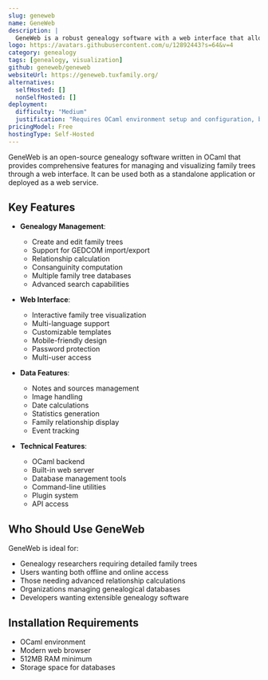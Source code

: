 ```yaml
---
slug: geneweb
name: GeneWeb
description: |
  GeneWeb is a robust genealogy software with a web interface that allows users to create, manage and visualize family trees. It supports GEDCOM format and can be used both offline or as a web service.
logo: https://avatars.githubusercontent.com/u/12892443?s=64&v=4
category: genealogy
tags: [genealogy, visualization]
github: geneweb/geneweb
websiteUrl: https://geneweb.tuxfamily.org/
alternatives:
  selfHosted: []
  nonSelfHosted: []
deployment:
  difficulty: "Medium"
  justification: "Requires OCaml environment setup and configuration, but has detailed documentation."
pricingModel: Free
hostingType: Self-Hosted
---
```


GeneWeb is an open-source genealogy software written in OCaml that provides comprehensive features for managing and visualizing family trees through a web interface. It can be used both as a standalone application or deployed as a web service.

## Key Features

- **Genealogy Management**:

  - Create and edit family trees
  - Support for GEDCOM import/export
  - Relationship calculation
  - Consanguinity computation
  - Multiple family tree databases
  - Advanced search capabilities

- **Web Interface**:

  - Interactive family tree visualization
  - Multi-language support
  - Customizable templates
  - Mobile-friendly design
  - Password protection
  - Multi-user access

- **Data Features**:

  - Notes and sources management
  - Image handling
  - Date calculations
  - Statistics generation
  - Family relationship display
  - Event tracking

- **Technical Features**:
  - OCaml backend
  - Built-in web server
  - Database management tools
  - Command-line utilities
  - Plugin system
  - API access

## Who Should Use GeneWeb

GeneWeb is ideal for:

- Genealogy researchers requiring detailed family trees
- Users wanting both offline and online access
- Those needing advanced relationship calculations
- Organizations managing genealogical databases
- Developers wanting extensible genealogy software

## Installation Requirements

- OCaml environment
- Modern web browser
- 512MB RAM minimum
- Storage space for databases
